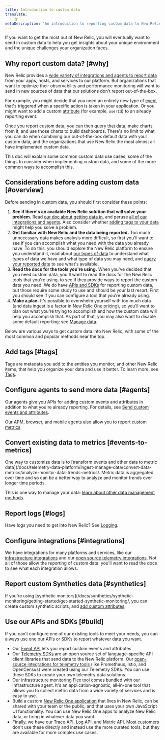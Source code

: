 ```yaml
---
title: Introduction to custom data
translate:
  - jp
metaDescription: "An introduction to reporting custom data to New Relic: why you'd want to do that, and how to start."
---
```


If you want to get the most out of New Relic, you will eventually want to send in custom data to help you get insights about your unique environment and the unique challenges your organization faces. 


## Why report custom data? [#why]

New Relic provides a [wide variety of integrations and agents to report data](/docs/telemetry-data-platform/get-data-new-relic/getting-started/introduction-new-relic-data-ingest-apis-sdks/) from your apps, hosts, and services to our platform. But organizations that want to optimize their observability and performance monitoring will want to send in new sources of data that our solutions don't report out-of-the-box. 

For example, you might decide that you need an entirely new type of [event](/docs/telemetry-data-platform/ingest-manage-data/understand-data/new-relic-data-types/#event-data) that's triggered when a specific action is taken in your application. Or you might want to add a custom [attribute](/docs/using-new-relic/welcome-new-relic/get-started/glossary/#attribute) (for example, `userId`) to an already reporting event.  

Once you report custom data, you can then [query that data](/docs/telemetry-data-platform/ingest-manage-data/understand-data/introduction-querying-new-relic-data/), make charts from it, and use those charts to build dashboards. There's no limit to what you can do when combining our out-of-the-box default data with your custom data, and the organizations that use New Relic the most almost all have implemented custom data. 

This doc will explain some common custom data use cases, some of the things to consider when implementing custom data, and some of the more common ways to accomplish this. 

## Considerations before adding custom data [#overview]

Before sending in custom data, you should first consider these points: 

1. **See if there's an available New Relic solution that will solve your problem.** Read [our doc about getting data in](/docs/telemetry-data-platform/get-data-new-relic/getting-started/introduction-new-relic-data-ingest-apis-sdks), and peruse [all of our integrations and agents](https://newrelic.com/integrations). Also consider whether [adding tags to your data](/docs/new-relic-one/use-new-relic-one/core-concepts/use-tags-help-organize-find-your-data/) might help you solve a problem.  
2. **Get familiar with New Relic and the data being reported.** Too much unnecessary data makes analysis more difficult, so first you'll want to see if you can accomplish what you need with the data you already have. To do this, you should explore the New Relic platform to ensure you understand it, read about [our types of data](/docs/telemetry-data-platform/ingest-manage-data/understand-data/new-relic-data-types) to understand what types of data we have and what type of data you may need, and [query your reported data](/docs/telemetry-data-platform/ingest-manage-data/understand-data/introduction-querying-new-relic-data/) to see what's available. 
3. **Read the docs for the tools you're using.** When you've decided that you need custom data, you'll want to read the docs for the New Relic tools that you're using, to see if they provide ways to report the custom data you need. We do have [APIs and SDKs](#build) for reporting custom data, but those require some study to use and should be your last resort. First you should see if you can configure a tool that you're already using.
4. **Make a plan.** It's possible to overwhelm yourself with too much data (and data ingest is a factor in [New Relic One pricing](https://docs.newrelic.com/docs/accounts/accounts-billing/new-relic-one-pricing-billing/new-relic-one-pricing-billing)), so you'll want to plan out what you're trying to accomplish and how the custom data will help you accomplish that. As part of that, you may also want to disable some default reporting: see [Manage data](/docs/telemetry-data-platform/ingest-manage-data/manage-data/manage-your-data/). 

Below are various ways to get custom data into New Relic, with some of the most common and popular methods near the top. 


## Add tags [#tags]

Tags are metadata you add to the entities you monitor, and other New Relic items, that help you organize your data and use it better. To learn more, see [Tags](/docs/new-relic-one/use-new-relic-one/core-concepts/use-tags-help-organize-find-your-data/). 

## Configure agents to send more data [#agents]

Our agents give you APIs for adding custom events and attributes in addition to what you're already reporting. For details, see [Send custom events and attributes](/docs/insights/event-data-sources/custom-events/report-custom-event-data/#ways).

Our APM, browser, and mobile agents also allow you to [report custom metrics](/docs/agents/manage-apm-agents/agent-data/collect-custom-metrics/). 

## Convert existing data to metrics [#events-to-metrics]

One way to customize data is to [transform events and other data to metric data](/docs/telemetry-data-platform/ingest-manage-data/convert-data-metrics/analyze-monitor-data-trends-metrics/. Metric data is aggregated over time and so can be a better way to analyze and monitor trends over longer time periods.

This is one way to manage your data: [learn about other data management methods](/docs/telemetry-data-platform/ingest-manage-data/manage-data/manage-your-data).

## Report logs [#logs]

Have logs you need to get into New Relic? See [Logging](/docs/logs/enable-log-management-new-relic/enable-log-monitoring-new-relic/enable-log-management-new-relic/).

## Configure integrations [#integrations]

We have integrations for many platforms and services, like our [infrastructure integrations](/docs/integrations/infrastructure-integrations/get-started/introduction-infrastructure-integrations/) and our [open source telemetry integrations](/docs/integrations/open-source-telemetry-integrations/get-started/introduction-new-relics-open-source-telemetry-integrations). Not all of those allow the reporting of custom data: you'll want to read the docs to see what each integration allows. 

## Report custom Synthetics data [#synthetics]

If you're using [synthetic monitors](/docs/synthetics/synthetic-monitoring/getting-started/get-started-synthetic-monitoring/, you can create custom synthetic scripts, and [add custom attributes](/docs/synthetics/synthetic-monitoring/scripting-monitors/add-custom-attributes-synthetic-monitoring-data/). 

## Use our APIs and SDKs [#build]

If you can't configure one of our existing tools to meet your needs, you can always use one our APIs or SDKs to report whatever data you want. 

* Our [Event API](/docs/telemetry-data-platform/ingest-manage-data/ingest-apis/introduction-event-api) lets you report custom events and attributes. 
* Our [Telemetry SDKs](/docs/telemetry-data-platform/ingest-manage-data/ingest-apis/telemetry-sdks-report-custom-telemetry-data/) are an open source set of language-specific API client libraries that send data to the New Relic platform. Our [open-source integrations for telemetry tools](/docs/integrations/open-source-telemetry-integrations/get-started/introduction-new-relics-open-source-telemetry-integrations/) (like Prometheus, Istio, and OpenCensus) were created using our Telemetry SDKs. You can use these SDKs to create your own telemetry data solutions.
* Our infrastructure monitoring [Flex tool](/docs/integrations/host-integrations/host-integrations-list/flex-integration-tool-build-your-own-integration) comes bundled with our infrastructure agent. It's an application-agnostic, all-in-one tool that allows you to collect metric data from a wide variety of services and is easy to use.  
* Build a custom [New Relic One application](/docs/new-relic-one/use-new-relic-one/build-new-relic-one/new-relic-one-build-your-own-custom-new-relic-one-application) that lives in New Relic, can be shared with your team or the public, and that uses your own JavaScript UI functionality. You can use New Relic One apps to analyze New Relic data, or bring in whatever data you want. 
* Finally, we have our [Trace API](/docs/distributed-tracing/trace-api/introduction-trace-api/), [Log API](/docs/logs/log-management/log-api/introduction-log-api/), and [Metric API](/docs/telemetry-data-platform/ingest-manage-data/ingest-apis/introduction-metric-api/). Most customers don't use these directly and instead use the more curated tools, but they are available for more complex use cases. 

